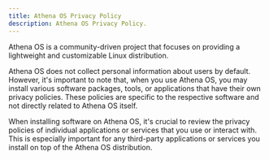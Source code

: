 ```yaml
---
title: Athena OS Privacy Policy
description: Athena OS Privacy Policy.
---
```


Athena OS is a community-driven project that focuses on providing a lightweight and customizable Linux distribution.

Athena OS does not collect personal information about users by default. However, it's important to note that, when you use Athena OS, you may install various software packages, tools, or applications that have their own privacy policies. These policies are specific to the respective software and not directly related to Athena OS itself.

When installing software on Athena OS, it's crucial to review the privacy policies of individual applications or services that you use or interact with. This is especially important for any third-party applications or services you install on top of the Athena OS distribution.

<ImageComponent />